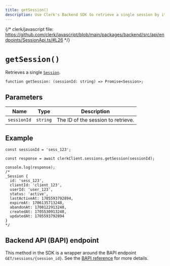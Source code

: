 ```yaml
---
title: getSession()
description: Use Clerk's Backend SDK to retrieve a single session by its ID.
---
```


{/* clerk/javascript file: https://github.com/clerk/javascript/blob/main/packages/backend/src/api/endpoints/SessionApi.ts/#L26 */}

# `getSession()`

Retrieves a single [`Session`](/docs/references/javascript/session).

```tsx
function getSession: (sessionId: string) => Promise<Session>;
```

## Parameters

| Name | Type | Description |
| --- | --- | --- |
| `sessionId` | `string` | The ID of the session to retrieve. |

## Example

```tsx
const sessionId = 'sess_123';

const response = await clerkClient.sessions.getSession(sessionId);

console.log(response);
/*
_Session {
  id: 'sess_123',
  clientId: 'client_123',
  userId: 'user_123',
  status: 'active',
  lastActiveAt: 1705593792894,
  expireAt: 1706135713248,
  abandonAt: 1708122913248,
  createdAt: 1705530913248,
  updatedAt: 1705593792894
}
*/
```

## Backend API (BAPI) endpoint

This method in the SDK is a wrapper around the BAPI endpoint `GET/sessions/{session_id}`. See the [BAPI reference](https://clerk.com/docs/reference/backend-api/tag/Sessions#operation/GetSession) for more details.
